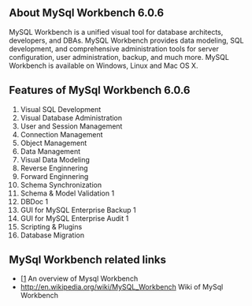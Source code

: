 ==About MySql Workbench 6.0.6==
MySQL Workbench is a unified visual tool for database architects, developers, and DBAs. MySQL Workbench provides data modeling, SQL development, and comprehensive administration tools for server configuration, user administration, backup, and much more. MySQL Workbench is available on Windows, Linux and Mac OS X.
{{images/mysqlwork.gif}}
==Features of MySql Workbench 6.0.6==
# Visual SQL Development
# Visual Database Administration
# User and Session Management
# Connection Management
# Object Management
# Data Management
# Visual Data Modeling
# Reverse Enginnering
# Forward Enginnering
# Schema Synchronization
# Schema & Model Validation 1
# DBDoc 1
# GUI for MySQL Enterprise Backup 1
# GUI for MySQL Enterprise Audit 1
# Scripting & Plugins
# Database Migration

==MySql Workbench related links==
* [[http://www.mysql.com/products/workbench/] An overview of Mysql Workbench
* [[http://en.wikipedia.org/wiki/MySQL_Workbench]] Wiki of MySql Workbench

